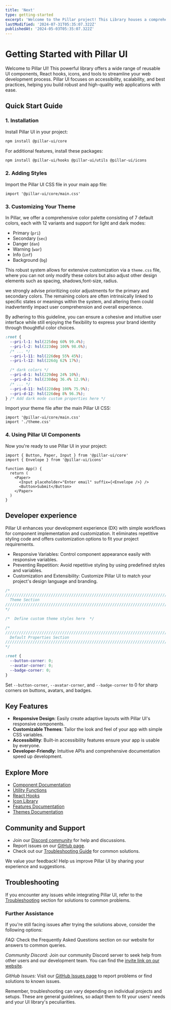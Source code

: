 ```yaml
---
title: 'Next'
type: getting-started
excerpt: 'Welcome to the Pillar project! This Library houses a comprehensive collection of reusable UI components, React hooks, Icons, and other tools designed to enhance modern web development. With a focus on accessibility, scalability, and best practices, Pillar streamlines the development process and empowers you to build robust, high-quality web applications.'
lastModified: '2024-07-31T05:35:07.322Z'
publishedAt: '2024-05-03T05:35:07.322Z'
---
```


# Getting Started with Pillar UI

Welcome to Pillar UI! This powerful library offers a wide range of reusable UI components, React hooks, icons, and tools to streamline your web development process. Pillar UI focuses on accessibility, scalability, and best practices, helping you build robust and high-quality web applications with ease.

## Quick Start Guide

### 1. Installation

Install Pillar UI in your project:

```bash
npm install @pillar-ui/core
```

For additional features, install these packages:

```bash
npm install @pillar-ui/hooks @pillar-ui/utils @pillar-ui/icons
```

### 2. Adding Styles

Import the Pillar UI CSS file in your main app file:

```tsx
import '@pillar-ui/core/main.css'
```

### 3. Customizing Your Theme

In Pillar, we offer a comprehensive color palette consisting of 7 default colors, each with 12 variants and support for light and dark modes:

- Primary (`pri`)
- Secondary (`sec`)
- Danger (`dan`)
- Warning (`war`)
- Info (`inf`)
- Background (`bg`)

This robust system allows for extensive customization via a `theme.css` file, where you can not only modify these colors but also adjust other design elements such as spacing, shadows,font-size, radius.

we strongly advise prioritizing color adjustments for the primary and secondary colors. The remaining colors are often intrinsically linked to specific states or meanings within the system, and altering them could inadvertently impact user comprehension and overall experience.

By adhering to this guideline, you can ensure a cohesive and intuitive user interface while still enjoying the flexibility to express your brand identity through thoughtful color choices.

```css
:root {
  --pri-l-1: hsl(225deg 60% 99.4%);
  --pri-l-2: hsl(223deg 100% 98.6%);
  /* ... */
  --pri-l-11: hsl(226deg 55% 45%);
  --pri-l-12: hsl(226dg 62% 17%);

  /* dark colors */
  --pri-d-1: hsl(229deg 24% 10%);
  --pri-d-2: hsl(230deg 36.4% 12.9%);
  /* ... */
  --pri-d-11: hsl(228deg 100% 75.9%);
  --pri-d-12: hsl(226deg 8% 96.3%);
} /* Add dark mode custom properties here */
```

Import your theme file after the main Pillar UI CSS:

```tsx
import '@pillar-ui/core/main.css'
import './theme.css'
```

### 4. Using Pillar UI Components

Now you're ready to use Pillar UI in your project:

```tsx
import { Button, Paper, Input } from '@pillar-ui/core'
import { Envelope } from '@pillar-ui/icons'

function App() {
  return (
    <Paper>
      <Input placeholder="Enter email" suffix={<Envelope />} />
      <Button>Submit</Button>
    </Paper>
  )
}
```

## Developer experience

Pillar UI enhances your development experience (DX) with simple workflows for component implementation and customization. It eliminates repetitive styling code and offers customization options to fit your project requirements.

- Responsive Variables: Control component appearance easily with responsive variables.
- Preventing Repetition: Avoid repetitive styling by using predefined styles and variables.
- Customization and Extensibility: Customize Pillar UI to match your project's design language and branding.

```css
/*
//////////////////////////////////////////////////////////////////////////////////////////////////
  Theme Section
//////////////////////////////////////////////////////////////////////////////////////////////////
*/

/*  Define custom theme styles here  */

/*
//////////////////////////////////////////////////////////////////////////////////////////////////
  Default Properties Section
//////////////////////////////////////////////////////////////////////////////////////////////////
*/

:root {
  --button-corner: 0;
  --avatar-corner: 0;
  --badge-corner: 0;
}
```

Set `--button-corner`, `--avatar-corner`, and `--badge-corner` to 0 for sharp corners on buttons, avatars, and badges.

## Key Features

- **Responsive Design**: Easily create adaptive layouts with Pillar UI's responsive components.
- **Customizable Themes**: Tailor the look and feel of your app with simple CSS variables.
- **Accessibility**: Built-in accessibility features ensure your app is usable by everyone.
- **Developer-Friendly**: Intuitive APIs and comprehensive documentation speed up development.

## Explore More

- [Component Documentation](/docs/components)
- [Utility Functions](/docs/utils)
- [React Hooks](/docs/hooks)
- [Icon Library](/docs/icons)
- [Features Documentation](/docs/features)
- [Themes Documentation](/docs/themes)

## Community and Support

- Join our [Discord community](https://discord.gg/GvB865nE) for help and discussions.
- Report issues on our [GitHub page](https://github.com/HamzaAmar/pillar-ui/issues).
- Check out our [Troubleshooting Guide](http://localhost:3001/docs/troubleshooting) for common solutions.

We value your feedback! Help us improve Pillar UI by sharing your experience and suggestions.

## Troubleshooting

If you encounter any issues while integrating Pillar UI, refer to the [Troubleshooting](http://localhost:3001/docs/troubleshooting) section for solutions to common problems.

### Further Assistance

If you're still facing issues after trying the solutions above, consider the following options:

_FAQ:_ Check the Frequently Asked Questions section on our website for answers to common queries.

_Community Discord:_ Join our community Discord server to seek help from other users and our development team. You can find the [invite link on our website](https://discord.gg/GvB865nE).

_GitHub Issues:_ Visit our [GitHub Issues page](https://github.com/HamzaAmar/pillar-ui/issues) to report problems or find solutions to known issues.

Remember, troubleshooting can vary depending on individual projects and setups. These are general guidelines, so adapt them to fit your users' needs and your UI library's peculiarities.
